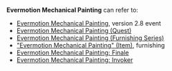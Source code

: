 {{Disambiguation}}
'''Evermotion Mechanical Painting''' can refer to:
* [[Evermotion Mechanical Painting]], version 2.8 event
* [[Evermotion Mechanical Painting (Quest)]]
* [[Evermotion Mechanical Painting (Furnishing Series)]]
* [["Evermotion Mechanical Painting" (Item)]], furnishing
* [[Evermotion Mechanical Painting: Finale]]
* [[Evermotion Mechanical Painting: Invoker]]